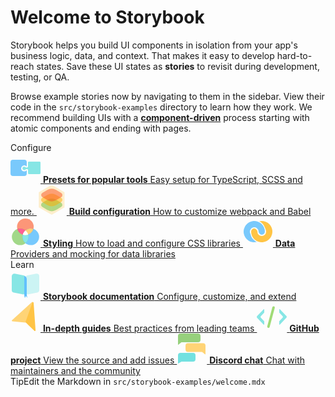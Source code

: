 
<Meta title="Example/Introduction" />

<style>{`
  .subheading {
    --mediumdark: '#999999';
    font-weight: 900;
    font-size: 13px;
    color: #999;
    letter-spacing: 6px;
    line-height: 24px;
    text-transform: uppercase;
    margin-bottom: 12px;
    margin-top: 40px;
  }

  .link-list {
    display: grid;
    grid-template-columns: 1fr;
    grid-template-rows: 1fr 1fr;
    row-gap: 10px;
  }

  @media (min-width: 620px) {
    .link-list {
      row-gap: 20px;
      column-gap: 20px;
      grid-template-columns: 1fr 1fr;
    }
  }

  @media all and (-ms-high-contrast:none) {
  .link-list {
      display: -ms-grid;
      -ms-grid-columns: 1fr 1fr;
      -ms-grid-rows: 1fr 1fr;
    }
  }

  .link-item {
    display: block;
    padding: 20px 30px 20px 15px;
    border: 1px solid #00000010;
    border-radius: 5px;
    transition: background 150ms ease-out, border 150ms ease-out, transform 150ms ease-out;
    color: #333333;
    display: flex;
    align-items: flex-start;
  }

  .link-item:hover {
    border-color: #1EA7FD50;
    transform: translate3d(0, -3px, 0);
    box-shadow: rgba(0, 0, 0, 0.08) 0 3px 10px 0;
  }

  .link-item:active {
    border-color: #1EA7FD;
    transform: translate3d(0, 0, 0);
  }

  .link-item strong {
    font-weight: 700;
    display: block;
    margin-bottom: 2px;
  }
  
  .link-item svg {
    height: 40px;
    width: 40px;
    margin-right: 15px;
    flex: none;
  }

  .link-item span {
    font-size: 14px;
    line-height: 20px;
  }

  .tip {
    display: inline-block;
    border-radius: 1em;
    font-size: 11px;
    line-height: 12px;
    font-weight: 700;
    background: #E7FDD8;
    color: #66BF3C;
    padding: 4px 12px;
    margin-right: 10px;
    vertical-align: top;
  }

  .tip-wrapper {
    font-size: 13px;
    line-height: 20px;
    margin-top: 40px;
    margin-bottom: 40px;
  }

  .tip-wrapper code {
    font-size: 12px;
    display: inline-block;
  }

  
`}</style>

# Welcome to Storybook

Storybook helps you build UI components in isolation from your app's business logic, data, and context.
That makes it easy to develop hard-to-reach states. Save these UI states as **stories** to revisit during development, testing, or QA.

Browse example stories now by navigating to them in the sidebar.
View their code in the `src/storybook-examples` directory to learn how they work.
We recommend building UIs with a [**component-driven**](https://blog.hichroma.com/component-driven-development-ce1109d56c8e) process starting with atomic components and ending with pages.

<div class="subheading">Configure</div>

<div class="link-list">
  <a class="link-item" href="https://storybook.js.org/docs/presets" target="_blank">
    <svg width="48" height="48" viewBox="0 0 48 48" xmlns="http://www.w3.org/2000/svg">
      <g fill="none" fillRule="evenodd">
        <path
          d="M26 15.4v6l-.4.1h-.2l-.1-.2-.2-.1a5 5 0 00-8.1 3.6c0 2.7 2.2 4.8 4.9 4.8 1.3 0 2.4-.3 3.2-1.2l.5-.5h.4V33a4 4 0 01-4 4H4a4 4 0 01-4-4V15a4 4 0 014-4h18a4 4 0 014 4v.4z"
          fill="#79C9FC"
        />
        <path
          d="M28 32.6c0 .8.7 1.4 1.5 1.4h17c.8 0 1.5-.6 1.5-1.4V15.4c0-.8-.7-1.4-1.5-1.4h-17c-.8 0-1.5.6-1.5 1.4v6.4c0 .5-.1.8-.3 1-.3.5-1.5.7-2.1.7-.7 0-1.4-.3-1.8-.8A3 3 0 0022 22a2.9 2.9 0 00-2.9 2.8c0 1.5 1.3 2.8 2.9 2.8.6 0 1.3-.1 1.7-.6.5-.6 1.1-1 2-1 .6 0 2 .2 2.2.6l.2.6v5.4z"
          fill="#87E6E5"
        />
      </g>
    </svg>
    <span>
      <strong>Presets for popular tools</strong>
      Easy setup for TypeScript, SCSS and more.
    </span>
  </a>
  <a class="link-item" href="https://storybook.js.org/docs/webpack" target="_blank">
    <svg width="48" height="48" viewBox="0 0 48 48" xmlns="http://www.w3.org/2000/svg">
      <g fill="none" fillRule="evenodd">
        <path
          d="M23.9 0v48L3.3 36.2V12L24 0zm0 0l20.5 12v24.2L24 48V0z"
          fill="#FFAE00"
          opacity=".2"
        />
        <path
          d="M9 28.7l8-4.6a14 14 0 0114 0l8 4.6a4 4 0 010 6.9l-7.8 4.7a14 14 0 01-14.4 0l-7.9-4.7a4 4 0 010-6.9z"
          fill="#66BF3C"
          opacity=".5"
        />
        <path
          d="M9 20.8l8-4.6a14 14 0 0114 0l8 4.6a4 4 0 010 7l-7.8 4.6a14 14 0 01-14.4 0l-7.9-4.7a4 4 0 010-6.9z"
          fill="#FFAE00"
          opacity=".5"
        />
        <path
          d="M9 13l8-4.7a14 14 0 0114 0l8 4.6a4 4 0 010 7l-7.8 4.6a14 14 0 01-14.4 0l-7.9-4.7A4 4 0 019 13z"
          fill="#FC521F"
          opacity=".5"
        />
      </g>
    </svg>
    <span>
      <strong>Build configuration</strong>
      How to customize webpack and Babel
    </span>
  </a>
  <a class="link-item" href="https://storybook.js.org/docs/styling" target="_blank">
    <svg width="48" height="48" viewBox="0 0 48 48" xmlns="http://www.w3.org/2000/svg">
      <g fill="none" fillRule="evenodd">
        <circle fill="#FC521F" opacity=".6" cx="23.8" cy="16.2" r="13.3" />
        <circle fill="#66BF3C" opacity=".6" cx="15.5" cy="32.3" r="13.3" />
        <path
          d="M15.5 19c6 0 11.2 4.1 12.7 9.7A13.2 13.2 0 0111 19.8c1.4-.5 2.9-.8 4.5-.8z"
          fill="#FF5F95"
        />
        <circle fill="#1EA7FD" opacity=".6" cx="32.5" cy="32.3" r="13.3" />
        <path d="M24 22.1a13.2 13.2 0 010 20.4 13.2 13.2 0 01-.1-20.3z" fill="#87E6E5" />
        <path
          d="M32.5 19c1.4 0 2.8.3 4 .7a13.3 13.3 0 01-16.8 9.1c1.5-5.6 6.7-9.8 12.8-9.8z"
          fill="#FBD178"
        />
        <path
          d="M24 22.1l.5.5-.1-.1.2.2-.1-.1.2.2v-.1l.1.2v-.1l.2.3-.2-.2.3.2.7.9v-.1l.1.3-.1-.2.2.2.1.2-.1-.2.2.3v-.1c0 .1 0 .2.2.3l-.2-.2.2.3.1.2-.1-.2.2.3.4.6.1.2-.1-.2.2.3.3.6a13.2 13.2 0 01.4 1l-.1-.2.1.3v-.1.3-.2l.1.3v-.1.3-.2l.1.3v-.1.3l.1.2-.8.3-1 .2h.1-.4.4-.4l-.5.1h.5-.9.4l-.5.1h.1-.5.4-.9.5-1.4a13.4 13.4 0 01-1 0H22h.3-.4l-.4-.1h.4-.5l-.3-.1h.3-.4l-.4-.1h.4-.5.1l-.4-.1h.3-.4l-.4-.2v-.2l.2-.3V28v0l.5-1.1V26.7v.2l.1-.3v.1l.1-.3V26.3v.1l.2-.2a13.4 13.4 0 01.8-1.5v.2l.1-.3v.1l.1-.2v.1l.1-.3v.2l.1-.3 1-1.1-.2.2.3-.3.1-.1-.1.1.2-.2.1-.1h-.1l.3-.2-.2.2.2-.2.3-.2v-.1h.1z"
          fill="#FFF"
        />
      </g>
    </svg>
    <span>
      <strong>Styling</strong>
      How to load and configure CSS libraries
    </span>
  </a>
  <a class="link-item" href="https://storybook.js.org/docs/data" target="_blank">
    <svg width="48" height="48" viewBox="0 0 48 48" xmlns="http://www.w3.org/2000/svg">
      <g fill="none" fillRule="nonzero">
        <path
          d="M30 29a5 5 0 005-5 17 17 0 10-13 16.5 19 19 0 01-6-4.4c-1.9-2.2-3.2-5-4-8.4A7 7 0 1125 24c0 2.1 2.7 5 5 5z"
          fill="#79C9FC"
        />
        <path
          d="M18 19a5 5 0 00-5 5A17 17 0 1026 7.5a16 16 0 016 4.4c2 2.7 5 9 5 12.1a7 7 0 01-14 0c0-2.3-2.7-5-5-5z"
          fill="#FFC445"
        />
      </g>
    </svg>
    <span>
      <strong>Data</strong>
      Providers and mocking for data libraries
    </span>
  </a>
</div>

<div class="subheading">Learn</div>

<div class="link-list">
  <a class="link-item" href="https://storybook.js.org/docs" target="_blank">
    <svg width="48" height="48" viewBox="0 0 48 48" xmlns="http://www.w3.org/2000/svg">
      <g fill="none" fillRule="evenodd">
        <path
          d="M27.2 9l14-2.7a4 4 0 014.8 3.9v22.4a4 4 0 01-3.2 3.9l-14 2.8a4 4 0 01-4.8-4V13a4 4 0 013.2-4z"
          fill="#B7F0EF"
          opacity=".7"
        />
        <path
          d="M6.8 6.3l14 2.7a4 4 0 013.2 4v22.4a4 4 0 01-4.8 3.9l-14-2.8a4 4 0 01-3.2-4V10.3a4 4 0 014.8-4z"
          fill="#87E6E5"
        />
        <path
          d="M22 10c1.2.2 2 .6 2.6 1.2a8 8 0 011.4 3.4v24.6c0 1.7.4 3.8 1.3 6.1L24.6 42 23 45.3c-.7-2.1-1-4-1-5.9V10z"
          fill="#61C1FD"
        />
      </g>
    </svg>
    <span>
      <strong>Storybook documentation</strong>
      Configure, customize, and extend
    </span>
  </a>
  <a class="link-item" href="https://www.learnstorybook.com" target="_blank">
    <svg width="48" height="48" viewBox="0 0 48 48" xmlns="http://www.w3.org/2000/svg">
      <g fill="none" fillRule="evenodd">
        <path
          d="M23.5 33.6L2.9 31.4a1 1 0 01-.5-1.7L34.3.7a1 1 0 011.6 1.1L24.5 33a1 1 0 01-1 .6z"
          fill="#FFD476"
        />
        <path
          d="M24.3 33.3a1 1 0 01-.2-1L35 1.8a1 1 0 012 .3l3.1 44a1 1 0 01-1.6.8L24.3 33.3z"
          fill="#FFC445"
        />
      </g>
    </svg>
    <span>
      <strong>In-depth guides</strong>
      Best practices from leading teams
    </span>
  </a>
  <a class="link-item" href="https://github.com/storybookjs/storybook" target="_blank">
    <svg width="48" height="48" viewBox="0 0 48 48" xmlns="http://www.w3.org/2000/svg">
      <g fill="none" fillRule="evenodd">
        <path
          d="M11.4 12c.4 0 .6.5.6 1.4v4.1l-5.6 5.9c-.5.6-.5 1.6 0 2.2l5.6 5.9v4.1c0 .9-.2 1.4-.6 1.4-.1 0-.3 0-.5-.3L.4 25.7C0 25 0 24 .4 23.3L11 12.3l.5-.3zm25.2 0c.1 0 .3 0 .5.3l10.5 11c.5.7.5 1.7 0 2.3L37 36.7l-.5.3c-.4 0-.6-.5-.6-1.4v-4.1l5.6-5.9c.5-.6.5-1.6 0-2.2L36 17.5v-4.1c0-.9.2-1.4.6-1.4z"
          fill="#87E6E5"
        />
        <rect
          fill="#A0DB77"
          transform="rotate(-75 22.8 24.7)"
          x="5"
          y="22.7"
          width="35.6"
          height="4"
          rx="2"
        />
      </g>
    </svg>
    <span>
      <strong>GitHub project</strong>
      View the source and add issues
    </span>
  </a>
  <a class="link-item" href="https://discord.gg/UUt2PJb" target="_blank">
    <svg width="48" height="48" viewBox="0 0 48 48" xmlns="http://www.w3.org/2000/svg">
      <g fill="none" fillRule="evenodd">
        <path
          d="M2.5 18h-.2c-.2 0-.3-.2-.3-.4V4a4 4 0 014-4h28a4 4 0 014 4v6a4 4 0 01-4 4H8a4 4 0 01-.5 0l-5 4z"
          fill="#96D07C"
        />
        <path
          d="M7.5 45l-5 3h-.2c-.2 0-.3-.2-.3-.4V35a4 4 0 014-4h20a4 4 0 014 4v6a4 4 0 01-4 4H8a4 4 0 01-.5 0z"
          fill="#73E1E0"
        />
        <path
          d="M46 19.5v13.6c0 .2-.1.4-.3.4h-.2l-5-4a4 4 0 01-.5 0H18a4 4 0 01-4-4v-6a4 4 0 014-4h24a4 4 0 014 4z"
          fill="#FFD476"
        />
      </g>
    </svg>
    <span>
      <strong>Discord chat</strong>
      Chat with maintainers and the community
    </span>
  </a>
</div>

<div class="tip-wrapper">
  <span class="tip">Tip</span>Edit the Markdown in <code>src/storybook-examples/welcome.mdx</code>
</div>
